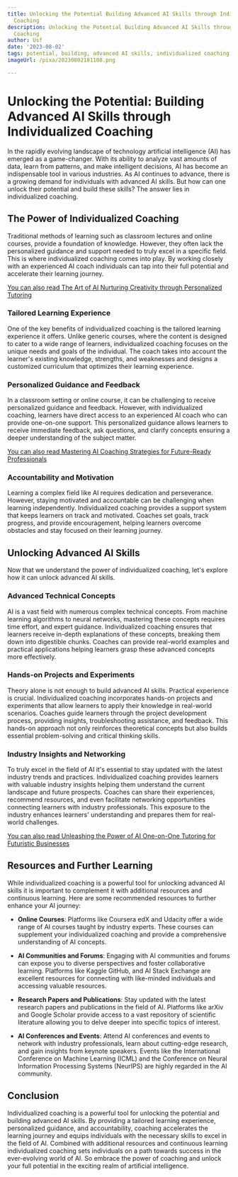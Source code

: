 ```yaml
---
title: Unlocking the Potential Building Advanced AI Skills through Individualized
  Coaching
description: Unlocking the Potential Building Advanced AI Skills through Individualized
  Coaching
author: Usf
date: '2023-08-02'
tags: potential, building, advanced AI skills, individualized coaching
imageUrl: /pixa/20230802181108.png

---
```

# Unlocking the Potential: Building Advanced AI Skills through Individualized Coaching

In the rapidly  evolving landscape of technology artificial intelligence (AI) has emerged as a game-changer. With its ability to analyze vast amounts of data, learn from  patterns, and make intelligent  decisions, AI has become an indispensable tool in various industries.  As AI continues to advance, there is a growing demand for individuals with advanced AI skills. But how can one unlock their potential and build these  skills? The answer lies in  individualized coaching.

##  The Power of Individualized Coaching

Traditional methods of learning such as classroom lectures and online  courses, provide a foundation of knowledge. However, they often lack the personalized guidance and support  needed to truly excel in a specific field. This is where individualized coaching comes into play.  By working closely with an experienced AI coach individuals can tap into their  full potential and accelerate their  learning journey.

[You can also read The Art of AI Nurturing Creativity through Personalized Tutoring](The%20Art%20of%20AI%20Nurturing%20Creativity%20through%20Personalized%20Tutoring)


### Tailored Learning Experience

One of  the key benefits  of  individualized coaching is the tailored  learning experience it offers.  Unlike generic  courses,  where the content is designed to cater to a wide range of learners,  individualized coaching focuses  on the unique needs and goals of the  individual. The coach takes into account the learner's existing knowledge, strengths, and weaknesses and designs a customized curriculum  that optimizes their learning  experience.

### Personalized Guidance and Feedback

In a classroom setting  or online course, it can be challenging to receive personalized guidance and feedback. However, with individualized coaching, learners have direct  access to an experienced AI coach who can provide  one-on-one support. This personalized guidance allows learners to receive immediate feedback, ask questions, and clarify concepts ensuring a  deeper understanding of the subject matter.

[You can also read Mastering AI Coaching Strategies for Future-Ready Professionals](Mastering%20AI%20Coaching%20Strategies%20for%20Future-Ready%20Professionals)


### Accountability and Motivation

Learning a complex field  like AI requires dedication and perseverance. However, staying motivated and  accountable can be challenging when learning  independently. Individualized coaching provides a support system that keeps learners  on track and motivated. Coaches set goals, track progress, and provide encouragement, helping learners overcome obstacles and  stay focused on  their learning journey.

## Unlocking Advanced AI Skills

Now that we understand the  power  of individualized coaching, let's explore how it can unlock advanced AI skills.

### Advanced Technical Concepts

AI is a  vast field with numerous complex technical concepts. From machine learning algorithms to neural networks, mastering these concepts  requires time effort,  and expert guidance. Individualized  coaching ensures that learners receive in-depth explanations of these  concepts, breaking them down into digestible chunks. Coaches can  provide real-world examples and practical applications helping learners grasp these  advanced concepts more effectively.

### Hands-on Projects and Experiments

Theory alone is not enough to build advanced AI skills. Practical experience is  crucial. Individualized  coaching incorporates hands-on projects and experiments that  allow learners to apply  their knowledge in real-world scenarios. Coaches guide learners through the project development process, providing insights, troubleshooting assistance,  and feedback. This hands-on approach not only reinforces  theoretical concepts but also builds essential  problem-solving and critical thinking skills.

###  Industry  Insights and  Networking

To truly  excel in the field of  AI it's essential to stay updated with the latest industry trends and  practices.  Individualized coaching provides learners with valuable industry insights helping  them understand the current landscape and future prospects.  Coaches can  share their experiences, recommend resources, and even facilitate networking  opportunities connecting  learners with industry professionals.  This exposure to the industry enhances learners' understanding and prepares them for real-world challenges.

[You can also read Unleashing the  Power of AI One-on-One Tutoring for Futuristic Businesses](Unleashing%20the%20Power%20of%20AI%20One-on-One%20Tutoring%20for%20Futuristic%20Businesses)


## Resources and Further Learning

While individualized coaching is a powerful tool  for unlocking advanced AI skills it  is  important  to complement it with additional resources and continuous learning. Here are some recommended resources to further  enhance your AI journey:

-  **Online Courses**: Platforms like Coursera edX and Udacity offer a wide range of AI courses taught by industry experts. These courses can supplement your individualized coaching and provide  a comprehensive understanding of AI concepts.

- **AI Communities and Forums**: Engaging with AI  communities and forums can expose  you to diverse perspectives and foster collaborative  learning. Platforms like Kaggle GitHub, and AI Stack Exchange are excellent resources for connecting with like-minded individuals and accessing valuable resources.

- **Research Papers and Publications**:  Stay updated with the latest research papers and publications in  the field of AI. Platforms like arXiv and Google Scholar provide access to a vast repository  of scientific literature allowing you to delve deeper into specific topics of interest.

- **AI Conferences and Events**: Attend AI conferences and events to network with industry professionals, learn about cutting-edge research, and  gain insights from keynote speakers. Events  like the International Conference on Machine Learning (ICML) and the Conference on Neural Information Processing Systems (NeurIPS) are highly regarded in the AI community.

## Conclusion

Individualized coaching is a powerful tool  for unlocking the potential and building advanced AI skills. By  providing a tailored learning experience, personalized  guidance, and accountability,  coaching accelerates the learning journey and equips individuals with  the necessary skills to excel in the field of AI. Combined with additional resources and  continuous learning individualized coaching sets individuals on a path towards success in the ever-evolving world of AI. So embrace the power of coaching  and unlock your full potential in the exciting  realm of artificial intelligence.
